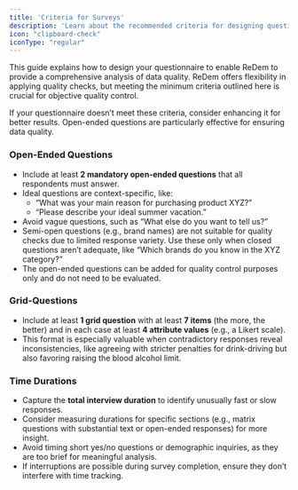 ```yaml
---
title: 'Criteria for Surveys'
description: 'Learn about the recommended criteria for designing questionnaires to comprehensively analyse data quality with ReDem'
icon: "clipboard-check"
iconType: "regular"
---
```


This guide explains how to design your questionnaire to enable ReDem to provide a comprehensive analysis of data quality. ReDem offers flexibility in applying quality checks, but meeting the minimum criteria outlined here is crucial for objective quality control.

If your questionnaire doesn’t meet these criteria, consider enhancing it for better results. Open-ended questions are particularly effective for ensuring data quality.

### Open-Ended Questions
- Include at least **2 mandatory open-ended questions** that all respondents must answer.
- Ideal questions are context-specific, like:
  - “What was your main reason for purchasing product XYZ?”
  - “Please describe your ideal summer vacation.”
- Avoid vague questions, such as “What else do you want to tell us?”
- Semi-open questions (e.g., brand names) are not suitable for quality checks due to limited response variety. Use these only when closed questions aren’t adequate, like “Which brands do you know in the XYZ category?”
- The open-ended questions can be added for quality control purposes only and do not need to be evaluated.

### Grid-Questions
- Include at least **1 grid question** with at least **7 items** (the more, the better) and in each case at least **4 attribute values** (e.g., a Likert scale).
- This format is especially valuable when contradictory responses reveal inconsistencies, like agreeing with stricter penalties for drink-driving but also favoring raising the blood alcohol limit.

### Time Durations
- Capture the **total interview duration** to identify unusually fast or slow responses.
- Consider measuring durations for specific sections (e.g., matrix questions with substantial text or open-ended responses) for more insight.
- Avoid timing short yes/no questions or demographic inquiries, as they are too brief for meaningful analysis.
- If interruptions are possible during survey completion, ensure they don’t interfere with time tracking.
